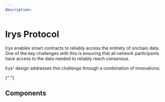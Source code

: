 ```yaml
---
description:
---
```



# Irys Protocol

Irys enables smart contracts to reliably access the entirety of onchain data. One of the key challenges with this is ensuring that all network participants have access to the data needed to reliably reach consensus.

Irys' design addresses this challenge through a combination of innovations:

<ArchitectureBento />{" "}

## Components

<ComponentBento />
